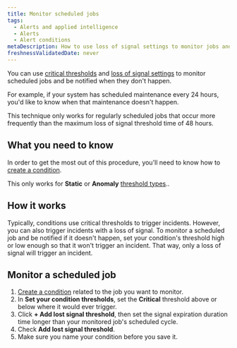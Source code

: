 ```yaml
---
title: Monitor scheduled jobs
tags:
  - Alerts and applied intelligence
  - Alerts
  - Alert conditions
metaDescription: How to use loss of signal settings to monitor jobs and be alerted when they don't happen.
freshnessValidatedDate: never
---
```


You can use [critical thresholds](/docs/alerts-applied-intelligence/new-relic-alerts/advanced-alerts/advanced-techniques/set-thresholds-alert-condition) and [loss of signal settings](/docs/alerts-applied-intelligence/new-relic-alerts/alert-conditions/create-nrql-alert-conditions#signal-loss) to monitor scheduled jobs and be notified when they don't happen.

For example, if your system has scheduled maintenance every 24 hours, you'd like to know when that maintenance doesn't happen.

This technique only works for regularly scheduled jobs that occur more frequently than the maximum loss of signal threshold time of 48 hours.

## What you need to know

In order to get the most out of this procedure, you'll need to know how to [create a condition](/docs/alerts-applied-intelligence/new-relic-alerts/alert-conditions/create-alert-conditions).

This only works for **Static** or **Anomaly** [threshold types](/docs/alerts-applied-intelligence/new-relic-alerts/alert-conditions/create-nrql-alert-conditions#threshold-types)..

## How it works

Typically, conditions use critical thresholds to trigger incidents. However, you can also trigger incidents with a loss of signal. To monitor a scheduled job and be notified if it doesn't happen, set your condition's threshold high or low enough so that it won't trigger an incident. That way, only a loss of signal will trigger an incident.

## Monitor a scheduled job

1. [Create a condition](/docs/alerts-applied-intelligence/new-relic-alerts/alert-conditions/create-alert-conditions) related to the job you want to monitor.
2. In **Set your condition thresholds**, set the **Critical** threshold above or below where it would ever trigger.
3. Click **+ Add lost signal threshold**, then set the signal expiration duration time longer than your monitored job's scheduled cycle.
4. Check **Add lost signal threshold**.
5. Make sure you name your condition before you save it.
